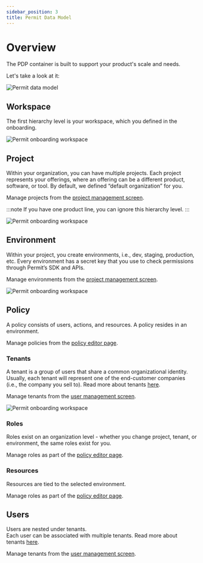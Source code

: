 ```yaml
---
sidebar_position: 3
title: Permit Data Model
---
```


# Overview

The PDP container is built to support your product's scale and needs.

Let's take a look at it:

![Permit data model](/img/screenshots/hierarchy-overview.png)

## Workspace

The first hierarchy level is your workspace, which you defined in the onboarding.

![Permit onboarding workspace](/img/screenshots/hierarchy-organization.png)

## Project

Within your organization, you can have multiple projects. 
Each project represents your offerings, where an offering can be a different product, software, or tool. 
By default, we defined “default organization” for you.

Manage projects from the [project management screen](https://app.permit.io/project-management).

:::note
If you have one product line, you can ignore this hierarchy level. 
:::

![Permit onboarding workspace](/img/screenshots/hierarchy-project.png)

## Environment

Within your project, you create environments, i.e., dev, staging, production, etc. 
Every environment has a secret key that you use to check permissions through Permit’s SDK and APIs.

Manage environments from the [project management screen](https://app.permit.io/project-management).

![Permit onboarding workspace](/img/screenshots/hierarchy-environment.png)

## Policy

A policy consists of users, actions, and resources.
A policy resides in an environment.

Manage policies from the [policy editor page](https://app.permit.io/policy-editor).

### Tenants

A tenant is a group of users that share a common organizational identity. 
Usually, each tenant will represent one of the end-customer companies (i.e., the company you sell to).
Read more about tenants [here](/concepts/tenants).

Manage tenants from the [user management screen](https://app.permit.io/user-management).

![Permit onboarding workspace](/img/screenshots/hierarchy-tenants.png)

### Roles

Roles exist on an organization level - whether you change project, tenant, or environment, the same roles exist for you.

Manage roles as part of the [policy editor page](https://app.permit.io/policy-editor).

<!-- ![Permit onboarding workspace](static/img/screenshots/hierarchy-roles.png) -->

### Resources

Resources are tied to the selected environment.

Manage roles as part of the [policy editor page](https://app.permit.io/policy-editor).

<!-- ![Permit onboarding workspace](static/img/screenshots/hierarchy-resources.png) -->

## Users

Users are nested under tenants. <br/>
Each user can be associated with multiple tenants.
Read more about tenants [here](/concepts/users).

Manage tenants from the [user management screen](https://app.permit.io/user-management).

<!-- ![Permit onboarding workspace](/img/screenshots/hierarchy-users.png) -->
